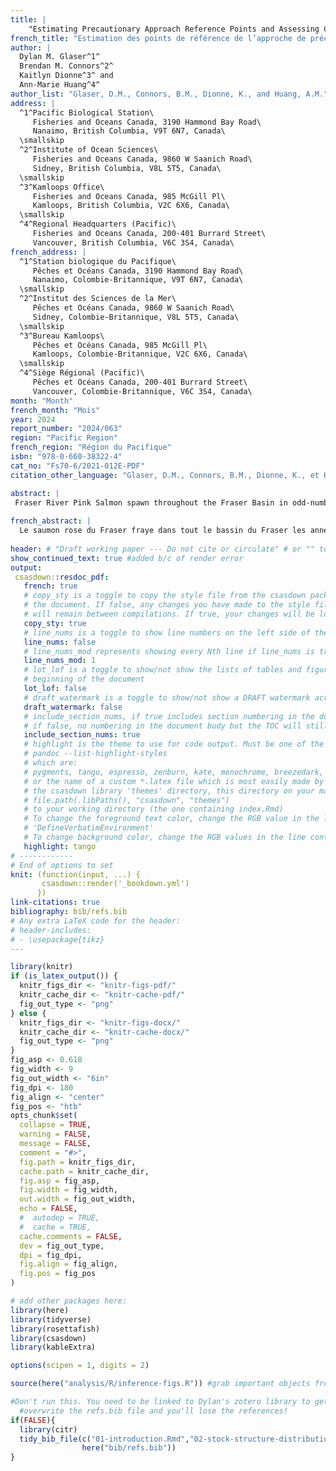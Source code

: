 ```yaml
---
title: |
    "Estimating Precautionary Approach Reference Points and Assessing Consequences of Harvest Control Rules for Fraser River Pink Salmon (*Oncorhynchus gorbuscha*)"
french_title: "Estimation des points de référence de l’approche de précaution et évaluation des conséquences des règles de contrôle des prises pour le saumon rose (*Oncorhynchus gorbuscha*) du Fraser"
author: |
  Dylan M. Glaser^1^
  Brendan M. Connors^2^
  Kaitlyn Dionne^3^ and
  Ann-Marie Huang^4^
author_list: "Glaser, D.M., Connors, B.M., Dionne, K., and Huang, A.M."
address: |
  ^1^Pacific Biological Station\
     Fisheries and Oceans Canada, 3190 Hammond Bay Road\
     Nanaimo, British Columbia, V9T 6N7, Canada\
  \smallskip
  ^2^Institute of Ocean Sciences\
     Fisheries and Oceans Canada, 9860 W Saanich Road\
     Sidney, British Columbia, V8L 5T5, Canada\
  \smallskip
  ^3^Kamloops Office\
     Fisheries and Oceans Canada, 985 McGill Pl\
     Kamloops, British Columbia, V2C 6X6, Canada\
  \smallskip
  ^4^Regional Headquarters (Pacific)\
     Fisheries and Oceans Canada, 200-401 Burrard Street\
     Vancouver, British Columbia, V6C 3S4, Canada\
french_address: |
  ^1^Station biologique du Pacifique\
     Pêches et Océans Canada, 3190 Hammond Bay Road\
     Nanaimo, Colombie-Britannique, V9T 6N7, Canada\
  \smallskip
  ^2^Institut des Sciences de la Mer\
     Pêches et Océans Canada, 9860 W Saanich Road\
     Sidney, Colombie-Britannique, V8L 5T5, Canada\
  \smallskip
  ^3^Bureau Kamloops\
     Pêches et Océans Canada, 985 McGill Pl\
     Kamloops, Colombie-Britannique, V2C 6X6, Canada\
  \smallskip
  ^4^Siège Régional (Pacific)\
     Pêches et Océans Canada, 200-401 Burrard Street\
     Vancouver, Colombie-Britannique, V6C 3S4, Canada\
month: "Month"
french_month: "Mois"
year: 2024
report_number: "2024/063"
region: "Pacific Region"
french_region: "Région du Pacifique"
isbn: "978-0-660-38322-4"
cat_no: "Fs70-6/2021-012E-PDF"
citation_other_language: "Glaser, D.M., Connors, B.M., Dionne, K., et Huang, A.M. Estimation des points de référence de l’approche de précaution et évaluation des conséquences des règles de contrôle des prises pour le saumon rose (*Oncorhynchus gorbuscha*) du Fraser. DFO Secr. can. des avis sci. du MPO. Doc. de rech 2024/nnn. iv + 13 p."

abstract: |
 Fraser River Pink Salmon spawn throughout the Fraser Basin in odd-numbered years and the Stock Management Unit is comprised of a single Conservation Unit. Landslides have occurred causing migratory impediments to returning adults at different periods with the most notable being Hells Gate in 1914 and more recently the Big Bar Landslide discovered in 2019. Fraser Pink Salmon marine survival is associated with sea-surface temperatures during early marine life, spring bloom timing, and the North Pacific Current, all of which are expected to change as the North Pacific warms as a result of climate change. Adult body size has declined over time, coincident with increasing abundances of salmon in the North Pacific, which has the potential to impact reproductive output as fecundity scales with female size. We fit a state-space spawner-recruitment model to available data to characterize stock dynamics and derive estimates of biological reference points to assess stock status. We then developed a simple closed-loop simulation model based on recent estimates of productivity to quantify future expected biological and fishery performance of the current harvest control rule (HCR), an illustrative alternative HCR and a no fishing scenario. We estimated the proposed Upper Stock Reference (USR) point of 80% $S_{MSY}$ to be 4.6 million (M) fish (3.64-6.11M; median and 80th percentiles), the Limit Reference Point (LRP) $S_{gen}$ to be 1.72M (1.10-2.70M), and the maximum removal reference rate (RR), $U_{MSY}$ to be 0.56 (0.47-0.63). The most recent (2023) observed estimate of spawner abundance for Fraser Pink Salmon is 9.58M and we conclude that the Stock Management Unit is in a “healthy” state. The existing HCR for Fraser Pinks has a very low probability (< 5%) of the stock falling below its LRP, and a relatively high probability (87.5%) of spawner abundance being above the USR over the next 10 years. Assuming fisheries fully utilize allowable catch, median annual catch is projected to be 10.3M over the same time period. Assessment of an illustrative alternative HCR, which is strictly compliant with DFO’s Precautionary Approach Framework, had similar biological performance and slightly worse fishery performance. The results of a robustness test, where productivity was reduced to 10% of its recent estimate, showed that the current and alternate HCRs had a 9% and 20% chance, respectively, of the stock falling below its LRPs over the next 10 years. We conclude with recommendations on re-assessment triggers and potential areas to focus future work.
  
french_abstract: |
  Le saumon rose du Fraser fraye dans tout le bassin du Fraser les années impaires, et la zone de gestion des stocks est composée d’une seule unité de conservation. Des glissements de terrain ont causé des obstacles à la montaison des adultes à différentes périodes, le plus notable étant celui de Hells Gate en 1914 et, plus récemment, le glissement de terrain de Big Bar découvert en 2019. La survie en mer du saumon rose du Fraser est influencée par la température de la surface de la mer au début de la vie marine, par le moment de l’efflorescence printanière et par le courant du Pacifique Nord, qui devraient tous changer à mesure que le Pacifique Nord se réchauffe sous l’effet des changements climatiques. La taille des adultes a diminué au fil du temps, ce qui coïncide avec l’augmentation de l’abondance des saumons dans le Pacifique Nord, qui pourrait avoir une incidence sur le taux de reproduction puisque la fécondité est proportionnelle à la taille des femelles. Nous avons ajusté un modèle géniteurs recrutement de type état-espace aux données disponibles afin de caractériser la dynamique des stocks et d’estimer des points de référence biologiques pour évaluer l’état des stocks. Nous avons ensuite élaboré un modèle simple de simulation en boucle fermée fondé sur des estimations récentes de la productivité afin de quantifier le rendement biologique et halieutique futur prévu de la règle actuelle de contrôle des prises (RCP), d’une autre RCP à titre indicatif et d’un scénario sans pêche. Nous avons estimé que le point de référence supérieur (PRS) du stock proposé de 80 % de S_RMD était de 4,6 millions (M) de poissons (de 3,64 à 6,11 M; médiane et 80e centiles), que le point de référence limite (PRL), S_gén, était de 1,72 M (de 1,10 à 2,70 M) et que le taux d’exploitation de référence maximal (TE), U_RMD, était de 0,56 (de 0,47 à 0,63). L’estimation la plus récente (2023) de l’abondance des géniteurs pour le saumon rose du Fraser est de 9,58 M et nous en concluons que la zone de gestion des stocks est dans un état « sain ». La RCP existante pour le saumon rose du Fraser présente une très faible probabilité (< 5 %) que le stock tombe sous son PRL et une probabilité relativement élevée (87,5 %) que l’abondance des géniteurs soit supérieure au PRS dans les 10 prochaines années. En supposant que les pêches utilisent pleinement la prise permissible, la prise annuelle médiane devrait être de 10,3 M au cours de la même période. L’évaluation d’une autre RCP à titre indicatif, qui est strictement conforme au Cadre de l’approche de précaution de Pêches et Océans Canada (MPO), a donné un rendement biologique semblable et un rendement halieutique légèrement inférieur. Les résultats d’un test de robustesse, dans lequel la productivité a été réduite à 10 % de son estimation récente, ont montré que la probabilité que le stock tombe en dessous de ses PRL dans les 10 prochaines années était de 9 % pour la RCP actuelle et de 20 % pour la RCP de rechange. Nous terminons en formulant des recommandations sur les déclencheurs de réévaluation et les domaines possibles où concentrer les travaux futurs. 
  
header: # "Draft working paper --- Do not cite or circulate" # or "" to omit
show_continued_text: true #added b/c of render error
output:
 csasdown::resdoc_pdf:
   french: true
   # copy_sty is a toggle to copy the style file from the csasdown package every time you compile
   # the document. If false, any changes you have made to the style file in your project
   # will remain between compilations. If true, your changes will be lost when you compile
   copy_sty: true
   # line_nums is a toggle to show line numbers on the left side of the page. 
   line_nums: false
   # line_nums_mod represents showing every Nth line if line_nums is true
   line_nums_mod: 1
   # lot_lof is a toggle to show/not show the lists of tables and figures at the
   # beginning of the document
   lot_lof: false
   # draft_watermark is a toggle to show/not show a DRAFT watermark across every page
   draft_watermark: false
   # include_section_nums, if true includes section numbering in the document body,
   # if false, no numbering in the document budy but the TOC will still show numbering
   include_section_nums: true
   # highlight is the theme to use for code output. Must be one of the list given by:
   # pandoc --list-highlight-styles
   # which are:
   # pygments, tango, espresso, zenburn, kate, monochrome, breezedark, haddock
   # or the name of a custom *.latex file which is most easily made by copying one from 
   # the csasdown library 'themes' directory, this directory on your machine:
   # file.path(.libPaths(), "csasdown", "themes")
   # to your working directory (the one containing index.Rmd)
   # To change the foreground text color, change the RGB value in the line containing
   # 'DefineVerbatimEnvironment'
   # To change background color, change the RGB values in the line containing 'shadecolor'
   highlight: tango
# ------------
# End of options to set
knit: (function(input, ...) {
       csasdown::render('_bookdown.yml')
      })
link-citations: true
bibliography: bib/refs.bib
# Any extra LaTeX code for the header:
# header-includes:
# - \usepackage{tikz}
---
```


```r
library(knitr)
if (is_latex_output()) {
  knitr_figs_dir <- "knitr-figs-pdf/"
  knitr_cache_dir <- "knitr-cache-pdf/"
  fig_out_type <- "png"
} else {
  knitr_figs_dir <- "knitr-figs-docx/"
  knitr_cache_dir <- "knitr-cache-docx/"
  fig_out_type <- "png"
}
fig_asp <- 0.618
fig_width <- 9
fig_out_width <- "6in"
fig_dpi <- 180
fig_align <- "center"
fig_pos <- "htb"
opts_chunk$set(
  collapse = TRUE,
  warning = FALSE,
  message = FALSE,
  comment = "#>",
  fig.path = knitr_figs_dir,
  cache.path = knitr_cache_dir,
  fig.asp = fig_asp,
  fig.width = fig_width,
  out.width = fig_out_width,
  echo = FALSE,
  #  autodep = TRUE,
  #  cache = TRUE,
  cache.comments = FALSE,
  dev = fig_out_type,
  dpi = fig_dpi,
  fig.align = fig_align,
  fig.pos = fig_pos
)
```

```r
# add other packages here:
library(here)
library(tidyverse)
library(rosettafish)
library(csasdown)
library(kableExtra)

options(scipen = 1, digits = 2)

source(here("analysis/R/inference-figs.R")) #grab important objects from analysis

#Don't run this. You need to be linked to Dylan's zotero library to get it back. It will 
  #overwrite the refs.bib file and you'll lose the references!
if(FALSE){
  library(citr)
  tidy_bib_file(c("01-introduction.Rmd","02-stock-structure-distribution.Rmd","03-ecosystem-climate.Rmd","04-methods.Rmd","05-results.Rmd","06-discussion.Rmd","07-acknowledgments.Rmd"),
                here("bib/refs.bib"))
}
```
